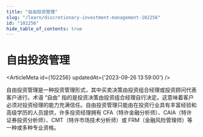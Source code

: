```yaml
---
title: "自由投资管理"
slug: "/learn/discretionary-investment-management-102256"
id: "102256"
hide_table_of_contents: true
---
```



# 自由投资管理

<ArticleMeta id={102256} updatedAt={'2023-09-26 13:59:00'} />
<div className='border-solid border-b border-t-0 my-4 border-[var(--ifm-color-gray-300)]' />

自由投资管理是一种投资管理形式，其中买卖决策由投资组合经理或投资顾问代表客户进行。术语 “自由” 指的是投资决策由投资组合经理自行决定。这意味着客户必须对投资经理的能力充满信任。自由投资管理只能由在投资行业具有丰富经验和高级学历的人员提供，许多投资经理拥有 CFA（特许金融分析师）、CAIA（特许证券投资分析师）、CMT（特许市场技术分析师）或 FRM（金融风险管理师）等一种或多种专业资格。
